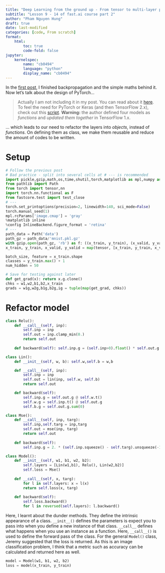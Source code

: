 ```yaml
---
title: "Deep Learning from the ground up - From tensor to multi-layer perceptron (1)"
subtitle: "Lesson 9 - 14 of fast.ai course part 2"
author: "Pham Nguyen Hung"
draft: true
date: last-modified
categories: [code, From scratch]
format:
    html:
        toc: true
        code-fold: false
jupyter:
    kernelspec:
        name: "cb0494"
        language: "python"
        display_name: "cb0494"
---
```

In the [first post](https://hangenyuu.github.io/h-notes/posts/fastai2-p1/), I finished backpropagation and the simple maths behind it. Now let's talk about the design of PyTorch...

> Actually I am not including it in my post. You can read about it [here](https://pytorch.org/docs/stable/community/design.html). To feel the need for PyTorch or Keras (and then TensorFlow 2.x), check out this [script](https://github.com/jsyoon0823/TimeGAN/blob/master/timegan.py). **Warning:** the author defined four models as *functions* and *updated them together* in TensorFlow 1.x.

... which leads to our need to refactor the layers into *objects*, instead of *functions*. On defining them as class, we make them reusable and reduce the amount of codes to be written.

# Setup
```python
# Follow the previous post
# Bad practice - split into several cells at # --- is recommended
import pickle,gzip,math,os,time,shutil,torch,matplotlib as mpl,numpy as np,matplotlib.pyplot as plt
from pathlib import Path
from torch import tensor,nn
import torch.nn.functional as F
from fastcore.test import test_close
# ---
torch.set_printoptions(precision=2, linewidth=140, sci_mode=False)
torch.manual_seed(1)
mpl.rcParams['image.cmap'] = 'gray'
%matplotlib inline
%config InlineBackend.figure_format = 'retina'
# ---
path_data = Path('data')
path_gz = path_data/'mnist.pkl.gz'
with gzip.open(path_gz, 'rb') as f: ((x_train, y_train), (x_valid, y_valid), _) = pickle.load(f, encoding='latin-1')
x_train, y_train, x_valid, y_valid = map(tensor, [x_train, y_train, x_valid, y_valid])

batch_size, feature = x_train.shape
classes = y_train.max() + 1
num_hidden = 50

# Save for testing against later
def get_grad(x): return x.g.clone()
chks = w1,w2,b1,b2,x_train
grads = w1g,w2g,b1g,b2g,ig = tuple(map(get_grad, chks))
```
# Refactor model
```python
class Relu():
    def __call__(self, inp):
        self.inp = inp
        self.out = inp.clamp_min(0.)
        return self.out
    
    def backward(self): self.inp.g = (self.inp>0).float() * self.out.g
```
```python
class Lin():
    def __init__(self, w, b): self.w,self.b = w,b

    def __call__(self, inp):
        self.inp = inp
        self.out = lin(inp, self.w, self.b)
        return self.out

    def backward(self):
        self.inp.g = self.out.g @ self.w.t()
        self.w.g = self.inp.t() @ self.out.g
        self.b.g = self.out.g.sum(0)
```
```python
class Mse():
    def __call__(self, inp, targ):
        self.inp,self.targ = inp,targ
        self.out = mse(inp, targ)
        return self.out
    
    def backward(self):
        self.inp.g = 2. * (self.inp.squeeze() - self.targ).unsqueeze(-1) / self.targ.shape[0]
```
```python
class Model():
    def __init__(self, w1, b1, w2, b2):
        self.layers = [Lin(w1,b1), Relu(), Lin(w2,b2)]
        self.loss = Mse()
        
    def __call__(self, x, targ):
        for l in self.layers: x = l(x)
        return self.loss(x, targ)
    
    def backward(self):
        self.loss.backward()
        for l in reversed(self.layers): l.backward()
```
Here, I learnt about the dunder methods. They define the intrinsic appearance of a class. `__init__()` defines the parameters is expect you to pass into when you define a new instance of that class. `__call__` defines what happens when you use an instance as a function. Here, `__call__()` is used to define the forward pass of the class. For the general `Model()` class, Jeremy suggested that the loss is returned. As this is an image classification problem, I think that a metric such as accuracy can be calculated and returned here as well.
```python
model = Model(w1, b1, w2, b2)
loss = model(x_train, y_train)
```